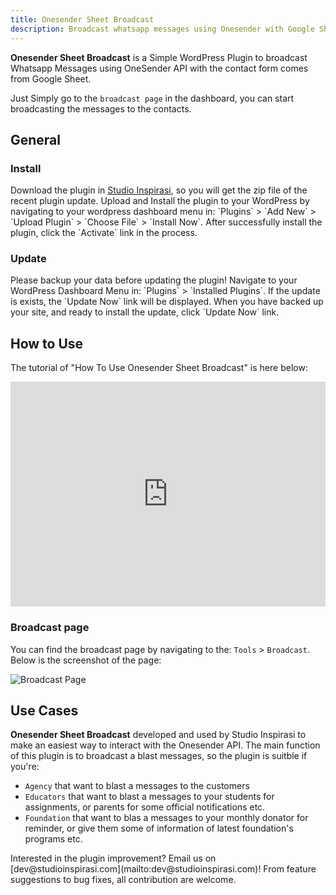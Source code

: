 ```yaml
---
title: Onesender Sheet Broadcast
description: Broadcast whatsapp messages using Onesender with Google Sheet Integration
---
```


**Onesender Sheet Broadcast** is a Simple WordPress Plugin to broadcast Whatsapp Messages using OneSender API with the contact form comes from Google Sheet.

Just Simply go to the `broadcast page` in the dashboard, you can start broadcasting the messages to the contacts.

##  General

###  Install

<Stepper>
  <StepperItem title="Step 1: Download">
    Download the plugin in <a href="https://studioinspirasi.com/product/onesender-sheet-broadcast" target="_blank">Studio Inspirasi</a>, so you will get the zip file of the recent plugin update.
  </StepperItem>
  <StepperItem title="Step 2: Upload & Install">
    Upload and Install the plugin to your WordPress by navigating to your wordpress dashboard menu in: `Plugins` > `Add New` > `Upload Plugin` > `Choose File` > `Install Now`.
  </StepperItem>
  <StepperItem title="Step 3: Activate">
    After successfully install the plugin, click the `Activate` link in the process.
  </StepperItem>
</Stepper>

###  Update

<Note title="📣 Caution"> 
 Please backup your data before updating the plugin!
</Note>

<Stepper>
  <StepperItem title="Step 1: Check Update">
    Navigate to your WordPress Dashboard Menu in: `Plugins` > `Installed Plugins`. If the update is exists, the `Update Now` link will be displayed.
  </StepperItem>
  <StepperItem title="Step 2: Update Now">
    When you have backed up your site, and ready to install the update, click `Update Now` link.
  </StepperItem>
</Stepper>

##  How to Use

The tutorial of "How To Use Onesender Sheet Broadcast" is here below:

<iframe width="100%" height="360px" src="https://www.youtube.com/embed/NlIZSWz3FME?si=mMGtXPRmSf-ggFc4" title="YouTube video player" frameborder="0" allow="accelerometer; autoplay; clipboard-write; encrypted-media; gyroscope; picture-in-picture; web-share" referrerpolicy="strict-origin-when-cross-origin" allowfullscreen></iframe>

### Broadcast page

You can find the broadcast page by navigating to the: `Tools` > `Broadcast`. Below is the screenshot of the page:

![Broadcast Page](https://si-plugins.b-cdn.net/plugins/onesender-sheet-broadcast/onesender-sheet-broadcast-page.png)

##  Use Cases

**Onesender Sheet Broadcast** developed and used by Studio Inspirasi to make an easiest way to interact with the Onesender API. The main function of this plugin is to broadcast a blast messages, so the plugin is suitble if you're:

- `Agency` that want to blast a messages to the customers
- `Educators` that want to blast a messages to your students  for assignments, or parents for some official notifications etc.
- `Foundation` that want to blas a messages to your monthly donator for reminder, or give them some of information of latest foundation's programs etc.

<Note title="📂 Contribution"> 
 Interested in the plugin improvement? Email us on [dev@studioinspirasi.com](mailto:dev@studioinspirasi.com)! From feature suggestions to bug fixes, all contribution are welcome.
</Note>